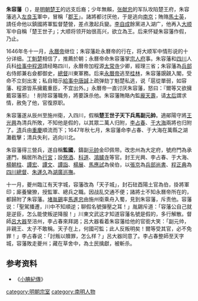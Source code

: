 {{no footnotes|time=2018-06-18T16:20:41+00:00}}
'''朱容藩'''（{{bd||？|1648年||catIdx=Z}}），是[[明朝|明朝]][[明朝藩王列表_(楚王系)|楚王]]的远支后裔；少年無賴，[[张献忠|张献忠]]的军队攻陷楚王府，朱容藩逃入[[左良玉|左良玉]]軍中，冒稱「[[郡王|郡王]]」。諸將都讨厌他，于是逃向[[南京|南京]]；賄赂[[馬士英|馬士英]]，請任命他以鎮國將軍監督楚營，差点激起兵變。[[李自成|李自成]]餘黨进入湖广，他再入[[大順_(政權)|大顺]]军中自稱「楚王世子」；大顺将领开始很高兴，欲立為王。后来怀疑朱容藩作假，乃止。

1646年冬十一月，[[永曆帝|永曆帝]]继位；朱容藩赴永曆帝的行在，将大顺军中情形说的十分详细。[[丁魁楚|丁魁楚]]相信了，推薦於朝；永曆帝命朱容藩掌[[宗人府|宗人府]]事。朱容藩和[[四川|四川]]人兵科[[给事中|给事中]][[程源|程源]]請经略四川，永曆帝加程源[[太常寺|太常寺]]少卿，經理三省；朱容藩為[[兵部|兵部]]右侍郎兼右僉都御史，[[總督|總督]]川東軍務。后来[[永曆帝|永曆帝]]逃至[[桂林|桂林]]，朱容藩覬覦入閣，受命不立刻出发；私自暗示[[給事中|給事中]][[唐諴|唐諴]]上疏弹劾丁魁楚私逃，说「扈從單弱，如容藩、程源皆系擁戴重臣，不宜出外。」永曆帝一直讨厌朱容藩，怒曰：『爾等又欲擁戴容藩邪』！削除容藩職务，將要誅杀他。朱容藩賄賂內監[[龐天壽|龐天壽]]，请[[孝正太后|太后]]謂求情，赦免了他，官復原职。

朱容藩遂从辰州至施州衛，入四川，假稱'''楚王世子天下兵馬副元帥'''。適鄖陽守將[[王光兴_(南明)|王光興]]為清兵所敗，不知他是假的，以其眾二萬人归附，[[李占春|李占春]]、[[于大海|于大海]]兩將也归附了。[[清|清]]兵由[[重慶|重慶]]順流而下；1647年秋七月，朱容藩命李占春、于大海在萬縣之湖灘截擊；清兵失利，逃向川北。

朱容藩得三營兵，遂自稱'''監國'''，鑄副[[元帥|元帥]]金印佩带。改忠州為大定府，號府門為承運門，稱居所為[[行宮|行宮]]；設[[祭酒|祭酒]]、[[科道|科道]]、[[鴻臚寺|鴻臚寺]]等官。封王光興、李占春、于大海、[[楊朝柱|楊朝柱]]、[[譚宏|譚宏]]、[[譚文|譚文]]、[[譚詣|譚詣]]、[[楊展_(明朝)|楊展]]、[[馬應試|馬應試]]為侯伯，以[[張京|張京]]為[[兵部尚書|兵部尚書]]、[[程正典|程正典]]為[[四川總督|四川總督]]、[[朱運久|朱運久]]為[[湖廣巡撫|湖廣巡撫]]。

十一月，夔州臨江有天字城，容藩改為「天子城」，封石砫酉陽土官為伯，掛將軍印；廝養蠻獠，授監軍、總兵之職。因战乱交通不便；諸將士不知永曆帝所在的，都歸附了朱容藩。[[堵胤錫|堵胤錫]]率[[馬進忠|馬進忠]]由施州衛乘舟入蜀，見到朱容藩，斥责他。容藩说：「聖駕播遷，川中不知順逆；聊假名號彈壓之耳！」胤錫斥道：「容藩公自己就是逆臣，怎么能使叛逆降服！」川東文武这才知道容藩名號是假的，多行解散。督師[[呂大器_(明朝)|呂大器]]至涪州，李占春來拜謁；呂大器看着朱容藩给他的官銜大笑：「副元帅，非親王、太子不敢稱。天子在上，何國可監；此人反叛明矣！爾等受其官，必不免罪！」李占春说：「討叛以贖罪，怎么样？」呂大器同意了。李占春整師至天字城，容藩敗走夔州；藏在草舍中，為土民擒獻，被斬杀。

== 参考资料 ==
*《[[小腆紀傳|小腆紀傳]]》

[[category:明朝宗室|category:明朝宗室]]
[[category:南明人物|category:南明人物]]